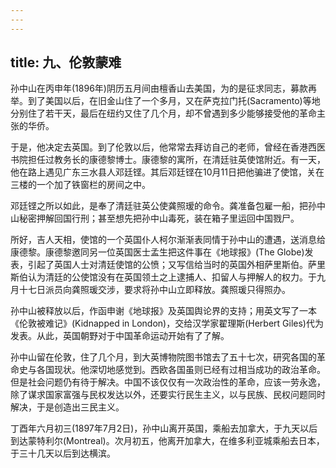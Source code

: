 ```yaml
---
---
---
```

title: 九、伦敦蒙难
---



孙中山在丙申年(1896年)阴历五月间由檀香山去美国，为的是征求同志，募款再举。到了美国以后，在旧金山住了一个多月，又在萨克拉门托(Sacramento)等地分别住了若干天，最后在纽约又住了几个月，却不曾遇到多少能够接受他的革命主张的华侨。

于是，他决定去英国。到了伦敦以后，他常常去拜访自己的老师，曾经在香港西医书院担任过教务长的康德黎博士。康德黎的寓所，在清廷驻英使馆附近。有一天，他在路上遇见广东三水县人邓廷铿。其后邓廷铿在10月11日把他骗进了使馆，关在三楼的一个加了铁窗栏的房间之中。

邓廷铿之所以如此，是奉了清廷驻英公使龚照瑷的命令。龚准备包雇一船，把孙中山秘密押解回国行刑；甚至想先把孙中山毒死，装在箱子里运回中国戮尸。

所好，吉人天相，使馆的一个英国仆人柯尔渐渐表同情于孙中山的遭遇，送消息给康德黎。康德黎邀同另一位英国医士孟生把这件事在《地球报》(The Globe)发表，引起了英国人士对清廷使馆的公愤；又写信给当时的英国外相萨里斯伯。萨里斯伯认为清廷的公使馆没有在英国领土之上逮捕人、扣留人与押解人的权力。于九月十七日派员向龚照瑗交涉，要求将孙中山立即释放。龚照瑗只得照办。

孙中山被释放以后，作函申谢《地球报》及英国舆论界的支持；用英文写了一本《伦敦被难记》(Kidnapped in London)，交给汉学家翟理斯(Herbert Giles)代为发表。从此，英国朝野对于中国革命运动开始有了了解。

孙中山留在伦敦，住了几个月，到大英博物院图书馆去了五十七次，研究各国的革命史与各国现状。他深切地感觉到。西欧各国虽则已经有过相当成功的政治革命。但是社会问题仍有待于解决。中国不该仅仅有一次政治性的革命，应该一劳永逸，除了谋求国家富强与民权发达以外，还要实行民生主义，以与民族、民权问题同时解决，于是创造出三民主义。

丁酉年六月初三(1897年7月2日)，孙中山离开英国，乘船去加拿大，于九天以后到达蒙特利尔(Montreal)。次月初五，他离开加拿大，在维多利亚城乘船去日本，于三十几天以后到达横滨。